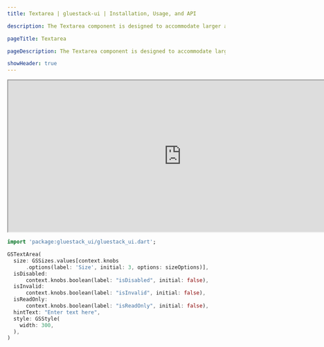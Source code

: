 ```yaml
---
title: Textarea | gluestack-ui | Installation, Usage, and API

description: The Textarea component is designed to accommodate larger amounts of text input. It allows multi-line input and can be easily customized to fit the user's needs.

pageTitle: Textarea

pageDescription: The Textarea component is designed to accommodate larger amounts of text input. It allows multi-line input and can be easily customized to fit the user's needs.

showHeader: true
---
```



<Meta title="Components/Forms/Textarea" />

<iframe
  src="http://localhost:53075/#/inputPreview"
  title="Example"
  width="800"
  height="350"
></iframe>

```dart
import 'package:gluestack_ui/gluestack_ui.dart';

GSTextArea(
  size: GSSizes.values[context.knobs
      .options(label: 'Size', initial: 3, options: sizeOptions)],
  isDisabled:
      context.knobs.boolean(label: "isDisabled", initial: false),
  isInvalid:
      context.knobs.boolean(label: "isInvalid", initial: false),
  isReadOnly:
      context.knobs.boolean(label: "isReadOnly", initial: false),
  hintText: "Enter text here",
  style: GSStyle(
    width: 300,
  ),
)
```
